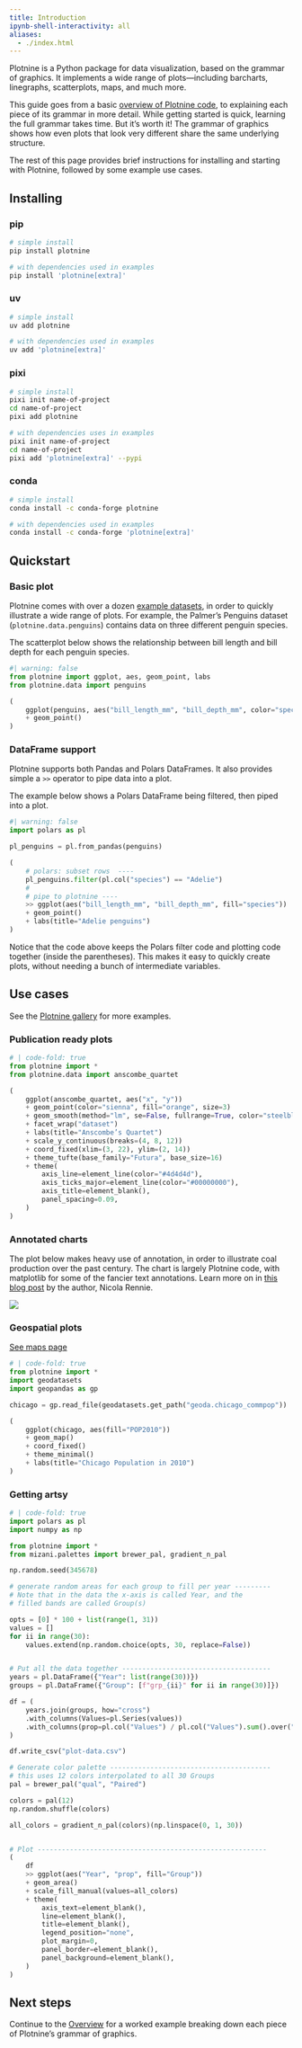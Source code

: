 ```yaml
---
title: Introduction
ipynb-shell-interactivity: all
aliases: 
  - ./index.html
---
```



Plotnine is a Python package for data visualization, based on the grammar of graphics. It implements a wide range of plots---including barcharts, linegraphs, scatterplots, maps, and much more.

This guide goes from a basic [overview of Plotnine code](./overview.qmd), to explaining each piece of its grammar in more detail.
While getting started is quick, learning the full grammar takes time.
But it's worth it!
The grammar of graphics shows how even plots that look very different share the same underlying structure.

The rest of this page provides brief instructions for installing and starting with Plotnine, followed by some example use cases.


## Installing

::: {.panel-tabset}

### pip

```bash
# simple install
pip install plotnine

# with dependencies used in examples
pip install 'plotnine[extra]'
```

### uv

```bash
# simple install
uv add plotnine

# with dependencies used in examples
uv add 'plotnine[extra]'
```

### pixi

```bash
# simple install
pixi init name-of-project
cd name-of-project
pixi add plotnine

# with dependencies uses in examples
pixi init name-of-project
cd name-of-project
pixi add 'plotnine[extra]' --pypi
```

### conda

```bash
# simple install
conda install -c conda-forge plotnine

# with dependencies used in examples
conda install -c conda-forge 'plotnine[extra]'
```

:::

## Quickstart

### Basic plot

Plotnine comes with over a dozen [example datasets](../reference##datasets), in order to quickly illustrate a wide range of plots.
For example, the Palmer's Penguins dataset (`plotnine.data.penguins`)  contains data on three different penguin species.

The scatterplot below shows the relationship between bill length and bill depth for each penguin species.


```python
#| warning: false
from plotnine import ggplot, aes, geom_point, labs
from plotnine.data import penguins

(
    ggplot(penguins, aes("bill_length_mm", "bill_depth_mm", color="species"))
    + geom_point()
)
```

### DataFrame support

Plotnine supports both Pandas and Polars DataFrames.
It also provides simple a `>>` operator to pipe data into a plot.

The example below shows a Polars DataFrame being filtered, then piped into a plot.

```python
#| warning: false
import polars as pl

pl_penguins = pl.from_pandas(penguins)

(
    # polars: subset rows  ----
    pl_penguins.filter(pl.col("species") == "Adelie")
    #
    # pipe to plotnine ----
    >> ggplot(aes("bill_length_mm", "bill_depth_mm", fill="species"))
    + geom_point()
    + labs(title="Adelie penguins")
)
```

Notice that the code above keeps the Polars filter code and plotting code together (inside the parentheses). This makes it easy to quickly create plots, without needing a bunch of intermediate variables.

## Use cases


See the [Plotnine gallery](../gallery/) for more examples.

### Publication ready plots

```python
# | code-fold: true
from plotnine import *
from plotnine.data import anscombe_quartet

(
    ggplot(anscombe_quartet, aes("x", "y"))
    + geom_point(color="sienna", fill="orange", size=3)
    + geom_smooth(method="lm", se=False, fullrange=True, color="steelblue", size=1)
    + facet_wrap("dataset")
    + labs(title="Anscombe’s Quartet")
    + scale_y_continuous(breaks=(4, 8, 12))
    + coord_fixed(xlim=(3, 22), ylim=(2, 14))
    + theme_tufte(base_family="Futura", base_size=16)
    + theme(
        axis_line=element_line(color="#4d4d4d"),
        axis_ticks_major=element_line(color="#00000000"),
        axis_title=element_blank(),
        panel_spacing=0.09,
    )
)
```

### Annotated charts

The plot below makes heavy use of annotation, in order to illustrate coal production over the past century. 
The chart is largely Plotnine code, with matplotlib for some of the fancier text annotations.
Learn more on in [this blog post](https://nrennie.rbind.io/2024-plotnine-contest/) by the author, Nicola Rennie.

![](./assets/nrennie-coal-production.png)

### Geospatial plots


[See maps page](./maps.qmd)

```python
# | code-fold: true
from plotnine import *
import geodatasets
import geopandas as gp

chicago = gp.read_file(geodatasets.get_path("geoda.chicago_commpop"))

(
    ggplot(chicago, aes(fill="POP2010"))
    + geom_map()
    + coord_fixed()
    + theme_minimal()
    + labs(title="Chicago Population in 2010")
)
```

### Getting artsy

```python
# | code-fold: true
import polars as pl
import numpy as np

from plotnine import *
from mizani.palettes import brewer_pal, gradient_n_pal

np.random.seed(345678)

# generate random areas for each group to fill per year ---------
# Note that in the data the x-axis is called Year, and the
# filled bands are called Group(s)

opts = [0] * 100 + list(range(1, 31))
values = []
for ii in range(30):
    values.extend(np.random.choice(opts, 30, replace=False))


# Put all the data together -------------------------------------
years = pl.DataFrame({"Year": list(range(30))})
groups = pl.DataFrame({"Group": [f"grp_{ii}" for ii in range(30)]})

df = (
    years.join(groups, how="cross")
    .with_columns(Values=pl.Series(values))
    .with_columns(prop=pl.col("Values") / pl.col("Values").sum().over("Year"))
)

df.write_csv("plot-data.csv")

# Generate color palette ----------------------------------------
# this uses 12 colors interpolated to all 30 Groups
pal = brewer_pal("qual", "Paired")

colors = pal(12)
np.random.shuffle(colors)

all_colors = gradient_n_pal(colors)(np.linspace(0, 1, 30))


# Plot ---------------------------------------------------------
(
    df
    >> ggplot(aes("Year", "prop", fill="Group"))
    + geom_area()
    + scale_fill_manual(values=all_colors)
    + theme(
        axis_text=element_blank(),
        line=element_blank(),
        title=element_blank(),
        legend_position="none",
        plot_margin=0,
        panel_border=element_blank(),
        panel_background=element_blank(),
    )
)
```



## Next steps

Continue to the [Overview](./overview.qmd) for a worked example breaking down each piece of  Plotnine's grammar of graphics.
